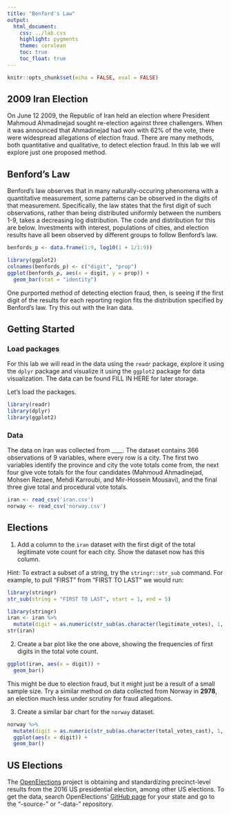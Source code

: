 ```yaml
---
title: "Benford's Law"
output:
  html_document:
    css: ../lab.css
    highlight: pygments
    theme: cerulean
    toc: true
    toc_float: true
---
```



```r
knitr::opts_chunk$set(echo = FALSE, eval = FALSE)
```

## 2009 Iran Election

On June 12 2009, the Republic of Iran held an election where President Mahmoud Ahmadinejad sought re-election against three challengers. When it was announced that Ahmadinejad had won with 62% of the vote, there were widespread allegations of election fraud.
There are many methods, both quantitative and qualitative, to detect election fraud. In this lab we will explore just one proposed method.

## Benford's Law

Benford's law observes that in many naturally-occuring phenomena with a quantitative measurement, some patterns can be observed in the digits of that measurement. Specifically, the law states that the first digit of such observations, rather than being distributed uniformly between the numbers 1-9, takes a decreasing log distribution. The code and distribution for this are below. Investments with interest, populations of cities, and election results have all been observed by different groups to follow Benford's law.

```r
benfords_p <- data.frame(1:9, log10(1 + 1/1:9))
```

```r
library(ggplot2)
colnames(benfords_p) <- c("digit", "prop")
ggplot(benfords_p, aes(x = digit, y = prop)) +
  geom_bar(stat = "identity")
```

One purported method of detecting election fraud, then, is seeing if the first digit of the results for each reporting region fits the distribution specified by Benford's law. Try this out with the Iran data.

## Getting Started

### Load packages

For this lab we will read in the data using the `readr` package, explore it using the `dplyr` package and visualize it using the `ggplot2` package for data visualization. The data can be found FILL IN HERE for later storage.

Let's load the packages.

```r
library(readr)
library(dplyr)
library(ggplot2)
```

### Data

The data on Iran was collected from ____. The dataset contains 366 observations of 9 variables, where every row is a city. The first two variables identify the province and city the vote totals come from, the next four give vote totals for the four candidates (Mahmoud Ahmadinejad, Mohsen Rezaee, Mehdi Karroubi, and Mir-Hossein Mousavi), and the final three give total and procedural vote totals. 

```r
iran <- read_csv('iran.csv')
norway <- read_csv('norway.csv')
```

## Elections

1.  Add a column to the `iran` dataset with the first digit of the total legitimate vote count for each city. Show the dataset now has this column.


Hint: To extract a subset of a string, try the `stringr::str_sub` command. For example, to pull "FIRST" from "FIRST TO LAST" we would run:

```r
library(stringr)
str_sub(string = "FIRST TO LAST", start = 1, end = 5)
```

```r
library(stringr)
iran <- iran %>%
  mutate(digit = as.numeric(str_sub(as.character(legitimate_votes), 1, 1)))
str(iran)
```

2.  Create a bar plot like the one above, showing the frequencies of first digits in the total vote count.

```r
ggplot(iran, aes(x = digit)) +
  geom_bar()
```

This might be due to election fraud, but it might just be a result of a small sample size. Try a similar method on data collected from Norway in **2978**, an election much less under scrutiny for fraud allegations.

3.  Create a similar bar chart for the `norway` dataset.

```r
norway %>%
  mutate(digit = as.numeric(str_sub(as.character(total_votes_cast), 1, 1))) %>%
  ggplot(aes(x = digit)) +
  geom_bar()
```

## US Elections

The [OpenElections](openelections.net) project is obtaining and standardizing precinct-level results from the 2016 US presidential election, among other US elections. To get the data, search OpenElections' [GitHub page](https://github.com/openelections/) for your state and go to the "-source-" or "-data-" repository.


